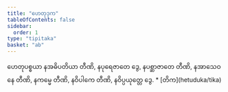```yaml
---
title: "ဟေတုဒုက"
tableOfContents: false
sidebar:
  order: 1
type: "tipitaka"
basket: "ab"
---
```



<DynamicBreadcrumb />

<Division number="25">

<Paragraph number="1855">
ဟေတုပစ္စယာ နအဓိပတိယာ တီဏိ, နပုရေဇာတေ ဒွေ, နပစ္ဆာဇာတေ တီဏိ, နအာသေဝနေ တီဏိ, နကမ္မေ တီဏိ, နဝိပါကေ တီဏိ, နဝိပ္ပယုတ္တေ ဒွေ.

</Paragraph>
</Division>

<TableOfContents>
* [တိက](hetuduka/tika)
</TableOfContents>